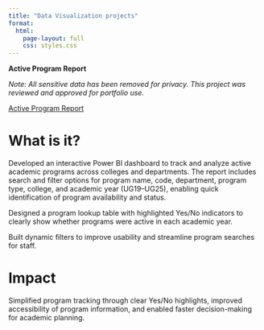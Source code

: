 ```yaml
---
title: "Data Visualization projects"
format:
  html:
    page-layout: full
    css: styles.css
---
```

__Active Program Report__  

_Note: All sensitive data has been removed for privacy. This project was reviewed and approved for portfolio use._    

[Active Program Report](https://drive.google.com/file/d/16Se52qbsEU8TJvudV1GhrrsJS0WoSbVo/view?usp=drive_link)       

# What is it?            
Developed an interactive Power BI dashboard to track and analyze active academic programs across colleges and departments. The report includes search and filter options for program name, code, department, program type, college, and academic year (UG19–UG25), enabling quick identification of program availability and status.  

Designed a program lookup table with highlighted Yes/No indicators to clearly show whether programs were active in each academic year.  

Built dynamic filters to improve usability and streamline program searches for staff.  

# Impact  
Simplified program tracking through clear Yes/No highlights, improved accessibility of program information, and enabled faster decision-making for academic planning.     